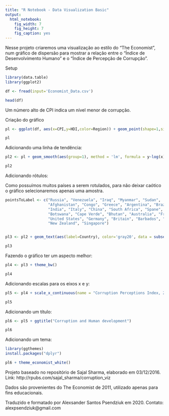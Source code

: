 ```yaml
---
title: "R Notebook - Data Visualization Basic"
output: 
  html_notebook: 
    fig_width: 7
    fig_height: 7
    fig_caption: yes
---
```

Nesse projeto criaremos uma visualização ao estilo do “The Economist”, num gráfico de dispersão para mostrar a relação entre o “Índice de Desenvolvimento Humano” e o “Índice de Percepção de Corrupção”. 

Setup

```r
library(data.table)
library(ggplot2)
```
```r
df <- fread(input='Economist_Data.csv')

head(df)
```

Um número alto de CPI indica um nível menor de corrupção. 


Criação do gráfico 

```r
pl <- ggplot(df, aes(x=CPI,y=HDI,color=Region)) + geom_point(shape=1,size=2) 

pl
```

Adicionando uma linha de tendência: 

```r
pl2 <- pl + geom_smooth(aes(group=1), method = 'lm', formula = y~log(x), se=FALSE, color='red')

pl2
```

Adicionando rótulos: 

Como possuímos muitos países a serem rotulados, para não deixar caótico o gráfico selecionaremos apenas uma amostra. 

```r
pointsToLabel <- c("Russia", "Venezuela", "Iraq", "Myanmar", "Sudan",
                   "Afghanistan", "Congo", "Greece", "Argentina", "Brazil",
                   "India", "Italy", "China", "South Africa", "Spane",
                   "Botswana", "Cape Verde", "Bhutan", "Australia", "France",
                   "United States", "Germany", "Britain", "Barbados", "Norway", "Japan",
                   "New Zealand", "Singapore")


pl3 <- pl2 + geom_text(aes(label=Country), color='gray20', data = subset(df, Country %in% pointsToLabel),check_overlap = TRUE) 

pl3
```

Fazendo o gráfico ter um aspecto melhor: 

```r
pl4 <- pl3 + theme_bw()

pl4
```

Adicionando escalas para os eixos x e y: 

```r
pl5 <- pl4 + scale_x_continuous(name = "Corruption Perceptions Index, 2011 (10=least corrupt)",limits = c(.9, 10.5),breaks=1:10) + scale_y_continuous(name = "Human Development Index, 2011 (1=Best)",limits = c(0.2, 1.0))

pl5
```

Adicionando um título:

```r
pl6 <- pl5 + ggtitle("Corruption and Human development")

pl6
```

Adicionando um tema: 

```r
library(ggthemes)
install.packages("dplyr")

pl6 + theme_economist_white()
```

Projeto baseado no repositório de Sajal Sharma, elaborado em 03/12/2016.
Link: http://rpubs.com/sajal_sharma/corruption_viz

Dados são provenientes do The Economist de 2011, utilizado apenas para fins educacionais. 

Traduzido e formatado por Alexsander Santos Psendziuk em 2020. 
Contato: alexpsendziuk@gmail.com
